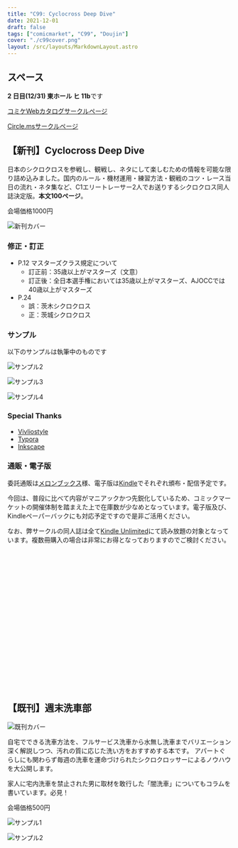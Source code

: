 ```yaml
---
title: "C99: Cyclocross Deep Dive"
date: 2021-12-01
draft: false
tags: ["comicmarket", "C99", "Doujin"]
cover: "./c99cover.png"
layout: /src/layouts/MarkdownLayout.astro
---
```


## スペース

**2 日目(12/31) 東ホール ヒ 11b**です

[コミケWebカタログサークルページ](https://webcatalog.circle.ms/Perma/Circle/10349446/)

[Circle.msサークルページ](https://portal.circle.ms/Circle/Index/10349446)

## 【新刊】Cyclocross Deep Dive

日本のシクロクロスを参戦し、観戦し、ネタにして楽しむための情報を可能な限り詰め込みました。国内のルール・機材運用・練習方法・観戦のコツ・レース当日の流れ・ネタ集など、C1エリートレーサー2人でお送りするシクロクロス同人誌決定版。**本文100ページ**。

会場価格1000円

![新刊カバー](/images/c99/c99cover.png)

### 修正・訂正

- P.12 マスターズクラス規定について
  - 訂正前：35歳以上がマスターズ（文意）
  - 訂正後：全日本選手権においては35歳以上がマスターズ、AJOCCでは40歳以上がマスターズ
- P.24
  - 誤：茨木シクロクロス
  - 正：茨城シクロクロス

### サンプル

以下のサンプルは執筆中のものです

![サンプル2](/images/c99/c99sample2.jpg)

![サンプル3](/images/c99/c99sample3.jpg)

![サンプル4](/images/c99/c99sample4.jpg)

### Special Thanks

- [Vivliostyle](https://vivliostyle.org/)
- [Typora](https://typora.io/)
- [Inkscape](https://inkscape.org/)

### 通販・電子版

委託通販は[メロンブックス](https://www.melonbooks.co.jp/detail/detail.php?product_id=1163552)様、電子版は[Kindle](https://amzn.to/3I9zj6l)でそれぞれ頒布・配信予定です。

今回は、普段に比べて内容がマニアックかつ先鋭化しているため、コミックマーケットの開催体制を踏まえた上で在庫数が少なめとなっています。電子版及び、Kindleペーパーバックにも対応予定ですので是非ご活用ください。

なお、弊サークルの同人誌は全て[Kindle Unlimited](https://amzn.to/3GsXhaT)にて読み放題の対象となっています。複数冊購入の場合は非常にお得となっておりますのでご検討ください。

<div class="iframely-embed"><div class="iframely-responsive" style="height: 170px; padding-bottom: 0;"><a href="https://www.melonbooks.co.jp/detail/detail.php?product_id=1163552" data-iframely-url="//cdn.iframe.ly/eijSAfP"></a></div></div>

<div class="iframely-embed"><div class="iframely-responsive" style="height: 140px; padding-bottom: 0;"><a href="https://www.amazon.co.jp/dp/B09NWBGVJD" data-iframely-url="//cdn.iframe.ly/tabMxQV?card=small"></a></div></div>

## 【既刊】週末洗車部

![既刊カバー](/images/c97/c97cover.jpg)

自宅でできる洗車方法を、フルサービス洗車から水無し洗車までバリエーション深く解説しつつ、汚れの質に応じた洗い方をおすすめする本です。
アパートぐらしにも関わらず毎週の洗車を運命づけられたシクロクロッサーによるノウハウを大公開します。

家人に宅内洗車を禁止された男に取材を敢行した「闇洗車」についてもコラムを書いています。必見！

会場価格500円

![サンプル1](/images/c97/c97sample1.jpg)

![サンプル2](/images/c97/c97sample2.jpg)

<div class="iframely-embed"><div class="iframely-responsive" style="height: 170px; padding-bottom: 0;"><a href="https://www.melonbooks.co.jp/detail/detail.php?product_id=595340" data-iframely-url="//cdn.iframe.ly/tzN1qTA"></a></div></div>

<div class="iframely-embed"><div class="iframely-responsive" style="height: 140px; padding-bottom: 0;"><a href="https://amzn.to/38qJYqq" data-iframely-url="//cdn.iframe.ly/JSNdCGn?iframe=card-small"></a></div></div>
